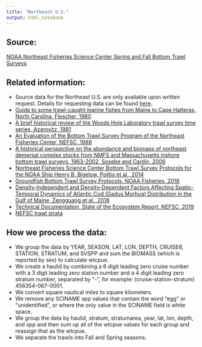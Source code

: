 ```yaml
---
title: "Northeast U.S."
output: html_notebook
---
```


## Source:
[NOAA Northeast Fisheries Science Center Spring and Fall Bottom Trawl Surveys](http://www.nefsc.noaa.gov/femad/ecosurvey/mainpage/)

## Related information:  
- Source data for the Northeast U.S. are only available upon written request.  Details for requesting data can be found [here](https://inport.nmfs.noaa.gov/inport/item/22560).  
- [ Guide to some trawl-caught marine fishes from Maine to Cape Hatteras, North Carolina, Flescher, 1980](https://spo.nmfs.noaa.gov/content/circular-431-guide-some-trawl-caught-marine-fishes-maine-cape-hatteras-north-carolina)  
- [A brief historical review of the Woods Hole Laboratory trawl survey time series, Azarovitz, 1981](http://dmoserv3.whoi.edu/data_docs/NEFSC_Bottom_Trawl/Azarovitz1981.pdf)  
- [An Evaluation of the Bottom Trawl Survey Program of the Northeast Fisheries Center, NEFSC, 1988](https://www.st.nmfs.noaa.gov/tm/nec_image/nec052image.pdf)  
- [A historical perspective on the abundance and biomass of northeast demersal complex stocks from NMFS and Massachusetts inshore bottom trawl surveys, 1963-2002, Sosebe and Cardin, 2006](https://repository.library.noaa.gov/view/noaa/5259)   
- [Northeast Fisheries Science Center Bottom Trawl Survey Protocols for the NOAA Ship Henry B. Bigelow, Politis et al., 2014](https://www.nefsc.noaa.gov/publications/crd/crd1406/)  
- [Groundfish Bottom Trawl Survey Protocols, NOAA Fisheries, 2018](https://www.fisheries.noaa.gov/resource/document/groundfish-bottom-trawl-survey-protocols)  
- [Density-Independent and Density-Dependent Factors Affecting Spatio-Temporal Dynamics of Atlantic Cod (Gadus Morhua) Distribution in the Gulf of Maine, Zengguang et al., 2018](https://doi.org/10.1093/icesjms/fsx246)
- [Technical Documentation, State of the Ecosystem Report, NEFSC, 2019](https://noaa-edab.github.io/tech-doc/)  
- [NEFSC trawl strata](neus_NEFSC_trawl_strata.pdf)  

## How we process the data:  
- We group the data by YEAR, SEASON, LAT, LON, DEPTH, CRUISE6, STATION, STRATUM, and SVSPP and sum the BIOMASS (which is reported by sex) to calculate wtcpue.  
- We create a haulid by combining a 6 digit leading zero cruise number with a 3 digit leading zero station number and a 4 digit leading zero stratum number, separated by "-", for example: (cruise-station-stratum) 456354-067-0001.  
- We convert square nautical miles to square kilometers.  
- We remove any SCINAME spp values that contain the word "egg" or "unidentified", or where the only value in the SCINAME field is white space.  
- We group the data by haulid, stratum, stratumarea, year, lat, lon, depth,  and spp and then sum up all of the wtcpue values for each group and reassign that as the wtcpue.
- We separate the trawls into Fall and Spring seasons.




